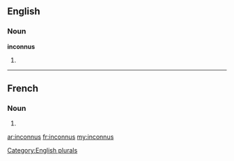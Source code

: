 ==English==

===Noun===
'''inconnus'''

# {{plural of|inconnu}}

[[Category:English plurals]]

----

==French==

===Noun===
{{infl|fr|plural}} {{m|p}}

# {{plural of|inconnu|lang=fr}}

[[ar:inconnus]]
[[fr:inconnus]]
[[my:inconnus]]